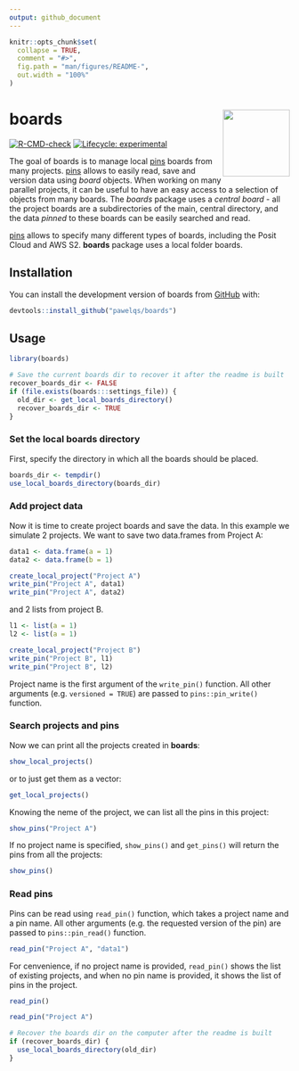 ```yaml
---
output: github_document
---
```


<!-- README.md is generated from README.Rmd. Please edit that file -->

```r
knitr::opts_chunk$set(
  collapse = TRUE,
  comment = "#>",
  fig.path = "man/figures/README-",
  out.width = "100%"
)
```

# boards <img src="man/figures/logo.png" align="right" height="120" />

<!-- badges: start -->
[![R-CMD-check](https://github.com/pawelqs/boards/actions/workflows/R-CMD-check.yaml/badge.svg)](https://github.com/pawelqs/boards/actions/workflows/R-CMD-check.yaml)
[![Lifecycle: experimental](https://img.shields.io/badge/lifecycle-experimental-orange.svg)](https://lifecycle.r-lib.org/articles/stages.html#experimental)
<!-- badges: end -->

The goal of boards is to manage local [pins](https://pins.rstudio.com/) boards from many projects. [pins](https://pins.rstudio.com/) allows to easily read, save and version data using *board* objects. When working on many parallel projects, it can be useful to have an easy access to a selection of objects from many boards. The *boards* package uses a *central board* - all the project boards are a subdirectories of the main, central directory, and the data *pinned* to these boards can be easily searched and read.

 [pins](https://pins.rstudio.com/) allows to specify many different types of boards, including the Posit Cloud and AWS S2. **boards** package uses a local folder boards.

## Installation

You can install the development version of boards from [GitHub](https://github.com/) with:

```r
devtools::install_github("pawelqs/boards")
```

## Usage

```r
library(boards)
```

```r
# Save the current boards dir to recover it after the readme is built
recover_boards_dir <- FALSE
if (file.exists(boards:::settings_file)) {
  old_dir <- get_local_boards_directory()
  recover_boards_dir <- TRUE
}
```

### Set the local boards directory

First, specify the directory in which all the boards should be placed.

```r
boards_dir <- tempdir()
use_local_boards_directory(boards_dir)
```

### Add project data

Now it is time to create project boards and save the data. In this example we simulate 2 projects. We want to save two data.frames from Project A:

```r
data1 <- data.frame(a = 1)
data2 <- data.frame(b = 1)

create_local_project("Project A")
write_pin("Project A", data1)
write_pin("Project A", data2)
```

and 2 lists from project B.

```r
l1 <- list(a = 1)
l2 <- list(a = 1)

create_local_project("Project B")
write_pin("Project B", l1)
write_pin("Project B", l2)
```

Project name is the first argument of the `write_pin()` function. All other arguments (e.g. `versioned = TRUE`) are passed to `pins::pin_write()` function.

### Search projects and pins

Now we can print all the projects created in **boards**:

```r
show_local_projects()
```

or to just get them as a vector:

```r
get_local_projects()
```

Knowing the neme of the project, we can list all the pins in this project:

```r
show_pins("Project A")
```

If no project name is specified, `show_pins()` and `get_pins()` will return the pins from all the projects:

```r
show_pins()
```

### Read pins

Pins can be read using `read_pin()` function, which takes a project name and a pin name. All other arguments (e.g. the requested version of the pin) are passed to `pins::pin_read()` function.

```r
read_pin("Project A", "data1")
```

For cenvenience, if no project name is provided, `read_pin()` shows the list of existing projects, and when no pin name is provided, it shows the list of pins in the project.

```r
read_pin()
```

```r
read_pin("Project A")
```


```r
# Recover the boards dir on the computer after the readme is built
if (recover_boards_dir) {
  use_local_boards_directory(old_dir)
}
```


